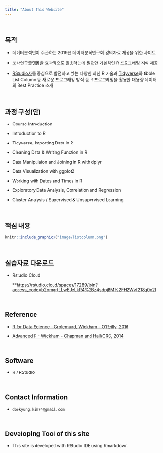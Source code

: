 ```yaml
---
title: "About This Website"
---
```


<br>

## 목적



- 데이터분석반이 주관하는 2019년 데이터분석연구회 강의자료 제공을 위한 사이트 

- 조사연구플랫폼을 효과적으로 활용하는데 필요한 기본적인 R 프로그래밍 지식 제공 

-  [RStudio사](https://www.rstudio.com)를 중심으로 발전하고 있는 다양한 최신 R 기술과  [Tidyverse](https://www.tidyverse.org)와 tibble List Column 등 새로운 프로그래밍 방식 등 R 프로그래밍을 활용한 대용량 데이터의 Best Practice 소개 


<br>

## 과정 구성(안)

- Course Introduction 

- Introduction to R

- Tidyverse, Importing Data in R

- Cleaning Data & Writing Function in R

- Data Manipulaion and Joining in R with dplyr

- Data Visualization with ggplot2

- Working with Dates and Times in R

- Exploratory Data Analysis, Correlation and Regression

- Cluster Analysis / Supervised & Unsupervised Learning


<br>

## 핵심 내용



```r
knitr::include_graphics("image/listcolumn.png")
```


<br>


## 실습자료 다운로드 

- Rstudio Cloud

  **[https://rstudio.cloud/spaces/17289/join?access_code=b2omqrtLLwEJeLkR4%2Bz4sdpjBM%2FH2Wvf218q0x2I](https://rstudio.cloud/spaces/17289/join?access_code=b2omqrtLLwEJeLkR4%2Bz4sdpjBM%2FH2Wvf218q0x2I)

<br>
  
## Reference



  * [R for Data Science - Grolemund, Wickham - O'Reilly, 2016](http://r4ds.had.co.nz/)

  * [Advanced R - Wickham - Chapman and Hall/CRC, 2014](http://adv-r.had.co.nz/)


<br>

## Software

  * R / RStudio


<br>

## Contact Information



  * `dookyung.kim74@gmail.com`


<br>

## Developing Tool of this site



  * This site is developed with RStudio IDE using Rmarkdown. 



    
    
